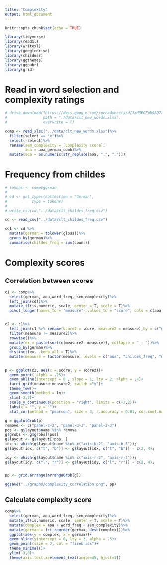 ```yaml
---
title: "Complexity"
output: html_document
---
```


```r
knitr::opts_chunk$set(echo = TRUE)

library(tidyverse)
library(readxl)
library(writexl)
library(googledrive)
library(childesr)
library(ggthemes)
library(ggpubr)
library(grid)

```

# Read in word selection and complexity ratings

```r
# drive_download("https://docs.google.com/spreadsheets/d/1xH3EOFpU9AQ7z9MtwQpnkjhbJOm8KyqV9SvZzdpezhw/edit#gid=0",
#                path = "./data/clt_new_words.xlsx",
#                overwrite = T)

comp <- read_xlsx("../data/clt_new_words.xlsx")%>%
  filter(select == "x")%>%
  select(-select)%>%
  rename(sem_complexity = `Complexity score`,
         aoa = aoa_german_comb)%>%
  mutate(aoa = as.numeric(str_replace(aoa, ",", ".")))

```

# Frequency from childes

```r
# tokens <- comp$german
# 
# cd <- get_types(collection = "German", 
#           type = tokens)
# 
# write_csv(cd,"../data/clt_childes_freq.csv")

cd <- read_csv("../data/clt_childes_freq.csv")

cdf <- cd %>%
  mutate(german = tolower(gloss))%>%
  group_by(german)%>%
  summarise(childes_freq = sum(count))


```

# Complexity scores

## Correlation between scores

```r
c1 <- comp%>%
  select(german, aoa,word_freq, sem_complexity)%>%
  left_join(cdf)%>%
  mutate_if(is.numeric, scale, center = T, scale = T)%>%
  pivot_longer(names_to = "measure", values_to = "score", cols = c(aoa,word_freq, sem_complexity, childes_freq))


c2 <- c1%>%
  left_join(c1 %>% rename(score2 = score, measure2 = measure),by = c("german"))%>%
  filter(measure != measure2)%>%
  rowwise()%>%
  mutate(ex = paste(sort(c(measure2, measure)), collapse = " - "))%>%
  group_by(german)%>%
  distinct(ex, .keep_all = T)%>%
  mutate(measure = factor(measure, levels = c("aoa", "childes_freq", "word_freq","sem_complexity")))
  

p <- ggplot(c2, aes(x = score, y = score2))+
  geom_point( alpha = .25)+
  geom_abline(intercept = 0 , slope = 1, lty = 2, alpha = .4)+
  facet_grid(measure~measure2, switch ="y")+
  theme_few()+
  geom_smooth(method = lm)+
  xlim(-2,2)+
  scale_y_continuous(position = "right", limits = c(-2,2))+
  labs(x = "", y = "")+
  stat_cor(method = "pearson", size = 3, r.accuracy = 0.01, cor.coef.name = "r")

g = ggplotGrob(p)
remove <- c("panel-3-2", "panel-3-3", "panel-2-3")
pos <- g$layout$name %in% remove
g$grobs <- g$grobs[!pos]
g$layout <- g$layout[!pos, ]
idx <- which(g$layout$name %in% c("axis-b-2", "axis-b-3"));
g$layout[idx, c("t", "b")] <- g$layout[idx, c("t", "b")] - c(2, 4);

idy <- which(g$layout$name %in% c("axis-r-2", "axis-r-3"));
g$layout[idy, c("l", "r")] <- g$layout[idy, c("l", "r")] - c(2, 4);


pp <- grid.arrange(arrangeGrob(g))

ggsave("../graphs/complexity_correlation.png", pp)
```


## Calculate complexity score

```r
comp%>%
  select(german, aoa,word_freq, sem_complexity)%>%
  mutate_if(is.numeric, scale, center = T, scale = T)%>%
  mutate(complex = aoa + word_freq + sem_complexity)%>%
  mutate(german = fct_reorder(german, desc(complex)))%>%
  ggplot(aes(y = complex, x = german))+
  geom_hline(yintercept = 0, lty = 2, alpha = .5)+
  geom_point(size = 2, col = "firebrick")+ 
  theme_minimal()+
  ylim(-3,3)+
  theme(axis.text.x=element_text(angle=45, hjust=1))
```

